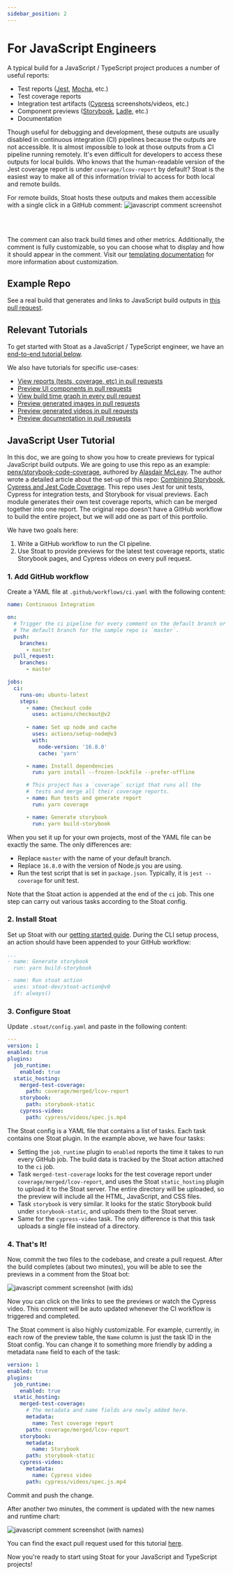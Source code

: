 ```yaml
---
sidebar_position: 2
---
```


# For JavaScript Engineers

A typical build for a JavaScript / TypeScript project produces a number of useful reports:
- Test reports ([Jest](https://jestjs.io/), [Mocha](https://mochajs.org/), etc.)
- Test coverage reports
- Integration test artifacts ([Cypress](https://www.cypress.io/) screenshots/videos, etc.)
- Component previews ([Storybook](https://storybook.js.org/), [Ladle](https://ladle.dev/), etc.)
- Documentation

Though useful for debugging and development, these outputs are usually disabled in continuous integration (CI) pipelines because the outputs are not accessible.
It is almost impossible to look at those outputs from a CI pipeline running remotely.
It's even difficult for developers to access these outputs for local builds.
Who knows that the human-readable version of the Jest coverage report is under `coverage/lcov-report` by default?
Stoat is the easiest way to make all of this information trivial to access for both local and remote builds.

For remote builds, Stoat hosts these outputs and makes them accessible with a single click in a GitHub comment:
<img src="https://stoat-dev--static.stoat.page/screenshot-javascript.png" alt="javascript comment screenshot" width={600} />

<br /><br />

The comment can also track build times and other metrics. Additionally, the comment is fully customizable, so
you can choose what to display and how it should appear in the comment.
Visit our [templating documentation](../concepts/templating) for more information about customization.

## Example Repo

See a real build that generates and links to JavaScript build outputs in [this pull request](https://github.com/stoat-dev/example-javascript/pull/1).

## Relevant Tutorials

To get started with Stoat as a JavaScript / TypeScript engineer, we have an [end-to-end tutorial below](#javascript-user-tutorial).

We also have tutorials for specific use-cases:
* [View reports (tests, coverage, etc) in pull requests](../tutorials/view-reports)
* [Preview UI components in pull requests](../tutorials/preview-components)
* [View build time graph in every pull request](../tutorials/build-runtimes)
* [Preview generated images in pull requests](../tutorials/preview-images)
* [Preview generated videos in pull requests](../tutorials/preview-videos)
* [Preview documentation in pull requests](../tutorials/preview-docs)

## JavaScript User Tutorial

In this doc, we are going to show you how to create previews for typical JavaScript build outputs.
We are going to use this repo as an example: [penx/storybook-code-coverage](https://github.com/penx/storybook-code-coverage), authored by [Alasdair McLeay](https://github.com/penx).
The author wrote a detailed article about the set-up of this repo: [Combining Storybook, Cypress and Jest Code Coverage](https://dev.to/penx/combining-storybook-cypress-and-jest-code-coverage-4pa5).
This repo uses Jest for unit tests, Cypress for integration tests, and Storybook for visual previews.
Each module generates their own test coverage reports, which can be merged together into one report.
The original repo doesn't have a GitHub workflow to build the entire project, but we will add one as part of this portfolio.

We have two goals here:
1. Write a GitHub workflow to run the CI pipeline.
2. Use Stoat to provide previews for the latest test coverage reports, static Storybook pages, and Cypress videos on every pull request.

### 1. Add GitHub workflow

Create a YAML file at `.github/workflows/ci.yaml` with the following content:

```yaml title=".github/workflows/ci.yaml"
name: Continuous Integration

on:
  # Trigger the ci pipeline for every comment on the default branch or a pull request.
  # The default branch for the sample repo is `master`.
  push:
    branches:
      - master
  pull_request:
    branches:
      - master

jobs:
  ci:
    runs-on: ubuntu-latest
    steps:
      - name: Checkout code
        uses: actions/checkout@v2
        
      - name: Set up node and cache
        uses: actions/setup-node@v3
        with:
          node-version: '16.8.0'
          cache: 'yarn'

      - name: Install dependencies
        run: yarn install --frozen-lockfile --prefer-offline

      # This project has a `coverage` script that runs all the
      #  tests and merge all their coverage reports.
      - name: Run tests and generate report
        run: yarn coverage

      - name: Generate storybook
        run: yarn build-storybook
```

When you set it up for your own projects, most of the YAML file can be exactly the same. The only differences are:
- Replace `master` with the name of your default branch.
- Replace `16.8.0` with the version of Node.js you are using.
- Run the test script that is set in `package.json`. Typically, it is `jest --coverage` for unit test.

Note that the Stoat action is appended at the end of the `ci` job.
This one step can carry out various tasks according to the Stoat config.

### 2. Install Stoat

Set up Stoat with our [getting started guide](../installation).
During the CLI setup process, an action should have been appended to your GitHub workflow:
```yaml title=".github/workflows/ci.yaml"
...
- name: Generate storybook
  run: yarn build-storybook

- name: Run stoat action
  uses: stoat-dev/stoat-action@v0
  if: always()
```

### 3. Configure Stoat

Update `.stoat/config.yaml` and paste in the following content:

```yaml title=".stoat/config.yaml"
---
version: 1
enabled: true
plugins:
  job_runtime:
    enabled: true
  static_hosting:
    merged-test-coverage:
      path: coverage/merged/lcov-report
    storybook:
      path: storybook-static
    cypress-video:
      path: cypress/videos/spec.js.mp4
```

The Stoat config is a YAML file that contains a list of tasks. Each task contains one Stoat plugin. In the example above, we have four tasks:

- Setting the `job_runtime` plugin to `enabled` reports the time it takes to run every GitHub job. The build data is tracked by the Stoat action attached to the `ci` job.
- Task `merged-test-coverage` looks for the test coverage report under `coverage/merged/lcov-report`, and uses the Stoat `static_hosting` plugin to upload it to the Stoat server. The entire directory will be uploaded, so the preview will include all the HTML, JavaScript, and CSS files.
- Task `storybook` is very similar. It looks for the static Storybook build under `storybook-static`, and uploads them to the Stoat server.
- Same for the `cypress-video` task. The only difference is that this task uploads a single file instead of a directory.

### 4. That's It!

Now, commit the two files to the codebase, and create a pull request.
After the build completes (about two minutes), you will be able to see the previews in a comment from the Stoat bot:

<img src="https://stoat-dev--static.stoat.page/screenshot-javascript-tutorial-ids.png" alt="javascript comment screenshot (with ids)" width={600} />

Now you can click on the links to see the previews or watch the Cypress video. This comment will be auto updated whenever the CI workflow is triggered and completed.

The Stoat comment is also highly customizable. For example, currently, in each row of the preview table, the `Name` column is just the task ID in the Stoat config. You can change it to something more friendly by adding a metadata `name` field to each of the task:

```yaml title=".stoat/config.yaml"
version: 1
enabled: true
plugins:
  job_runtime:
    enabled: true
  static_hosting:
    merged-test-coverage:
      # The metadata and name fields are newly added here.
      metadata:
        name: Test coverage report
      path: coverage/merged/lcov-report
    storybook:
      metadata:
        name: Storybook
      path: storybook-static
    cypress-video:
      metadata:
        name: Cypress video
      path: cypress/videos/spec.js.mp4
```

Commit and push the change.

After another two minutes, the comment is updated with the new names and runtime chart:

<img src="https://stoat-dev--static.stoat.page/screenshot-javascript-tutorial-names.png" alt="javascript comment screenshot (with names)" width={600} />

You can find the exact pull request used for this tutorial [here](https://github.com/stoat-dev/example-javascript/pull/1).

Now you're ready to start using Stoat for your JavaScript and TypeScript projects!
